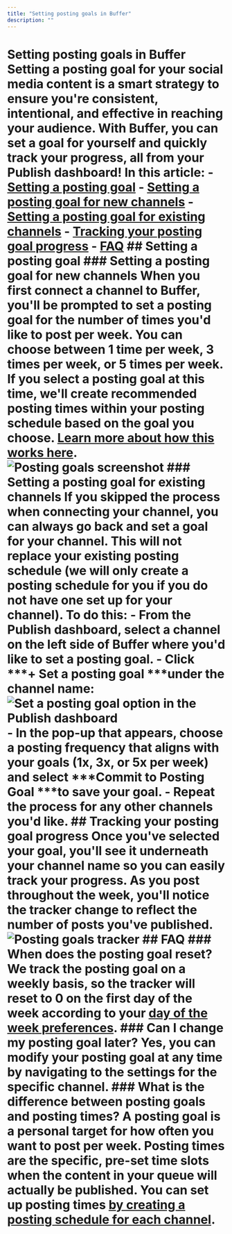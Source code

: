 ```yaml
---
title: "Setting posting goals in Buffer"
description: ""
---
```


# Setting posting goals in Buffer Setting a posting goal for your social media content is a smart strategy to ensure you're consistent, intentional, and effective in reaching your audience. With Buffer, you can set a goal for yourself and quickly track your progress, all from your Publish dashboard! In this article: - [Setting a posting goal](#Setting-a-posting-goal-qanpC) - [Setting a posting goal for new channels](#Setting-a-posting-goal-for-existing-channels-gZhO1) - [Setting a posting goal for existing channels](#Setting-a-posting-goal-for-existing-channels-YjEB1) - [Tracking your posting goal progress](#Tracking-your-posting-goal-progress-a9BJj) - [FAQ](#FAQ-SxHIT) ## Setting a posting goal ### Setting a posting goal for new channels When you first connect a channel to Buffer, you'll be prompted to set a posting goal for the number of times you'd like to post per week. You can choose between 1 time per week, 3 times per week, or 5 times per week. If you select a posting goal at this time, we'll create recommended posting times within your posting schedule based on the goal you choose. [Learn more about how this works here](https://support.buffer.com//support.buffer.com/article/514-setting-up-your-timezones-and-posting-schedules#Setting-up-your-posting-schedule-with-Posting-Goals-in-Beta-aTUIa). ![Posting goals screenshot](//d33v4339jhl8k0.cloudfront.net/docs/assets/64cb6cf86d4a3e191f237e66/images/6863e41fd4820f27313e3d30/file-qYv05B7R7Z.jpg) ### Setting a posting goal for existing channels If you skipped the process when connecting your channel, you can always go back and set a goal for your channel. This will not replace your existing posting schedule (we will only create a posting schedule for you if you do not have one set up for your channel). To do this: - From the Publish dashboard, select a channel on the left side of Buffer where you'd like to set a posting goal. - Click ***+ Set a posting goal ***under the channel name: ![Set a posting goal option in the Publish dashboard](//d33v4339jhl8k0.cloudfront.net/docs/assets/64cb6cf86d4a3e191f237e66/images/67d1a01a89f5186a231762b7/file-A45cEoFCLS.jpg) - In the pop-up that appears, choose a posting frequency that aligns with your goals (1x, 3x, or 5x per week) and select ***Commit to Posting Goal ***to save your goal. - Repeat the process for any other channels you'd like. ## Tracking your posting goal progress Once you've selected your goal, you'll see it underneath your channel name so you can easily track your progress. As you post throughout the week, you'll notice the tracker change to reflect the number of posts you've published. ![Posting goals tracker](//d33v4339jhl8k0.cloudfront.net/docs/assets/64cb6cf86d4a3e191f237e66/images/67d1a15bc580b51849de31b9/file-QCqixaWbwO.jpg) ## FAQ ### When does the posting goal reset? We track the posting goal on a weekly basis, so the tracker will reset to 0 on the first day of the week according to your [day of the week preferences](https://support.buffer.com//support.buffer.com/article/651-how-to-use-the-new-calendar-feature-on-buffer#First-day-of-the-week-preferences-GMETU). ### Can I change my posting goal later? Yes, you can modify your posting goal at any time by navigating to the settings for the specific channel. ### What is the difference between posting goals and posting times? A posting goal is a personal target for how often you want to post per week. Posting times are the specific, pre-set time slots when the content in your queue will actually be published. You can set up posting times [by creating a posting schedule for each channel](https://support.buffer.com//support.buffer.com/article/514-setting-up-your-timezones-and-posting-schedules).